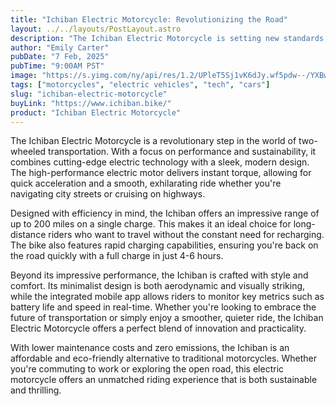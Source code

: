 ```yaml
---
title: "Ichiban Electric Motorcycle: Revolutionizing the Road"
layout: ../../layouts/PostLayout.astro
description: "The Ichiban Electric Motorcycle is setting new standards in the world of electric two-wheelers with its cutting-edge design and performance."
author: "Emily Carter"
pubDate: "7 Feb, 2025"
pubTime: "9:00AM PST"
image: "https://s.yimg.com/ny/api/res/1.2/UPleT5Sj1vK6dJy.wf5pdw--/YXBwaWQ9aGlnaGxhbmRlcjt3PTI0MDA7aD0xMzUwO2NmPXdlYnA-/https://media.zenfs.com/en/robb_report_967/3b007450840d3b6b790455cc7b1da49c"
tags: ["motorcycles", "electric vehicles", "tech", "cars"]
slug: "ichiban-electric-motorcycle"
buyLink: "https://www.ichiban.bike/"
product: "Ichiban Electric Motorcycle"
---
```


The Ichiban Electric Motorcycle is a revolutionary step in the world of two-wheeled transportation. With a focus on performance and sustainability, it combines cutting-edge electric technology with a sleek, modern design. The high-performance electric motor delivers instant torque, allowing for quick acceleration and a smooth, exhilarating ride whether you're navigating city streets or cruising on highways.

Designed with efficiency in mind, the Ichiban offers an impressive range of up to 200 miles on a single charge. This makes it an ideal choice for long-distance riders who want to travel without the constant need for recharging. The bike also features rapid charging capabilities, ensuring you're back on the road quickly with a full charge in just 4-6 hours.

Beyond its impressive performance, the Ichiban is crafted with style and comfort. Its minimalist design is both aerodynamic and visually striking, while the integrated mobile app allows riders to monitor key metrics such as battery life and speed in real-time. Whether you're looking to embrace the future of transportation or simply enjoy a smoother, quieter ride, the Ichiban Electric Motorcycle offers a perfect blend of innovation and practicality.

With lower maintenance costs and zero emissions, the Ichiban is an affordable and eco-friendly alternative to traditional motorcycles. Whether you're commuting to work or exploring the open road, this electric motorcycle offers an unmatched riding experience that is both sustainable and thrilling.
